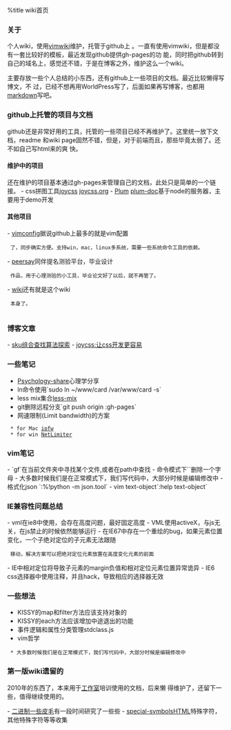 %title wiki首页

=== 关于 ===

个人wiki，使用[[http://code.google.com/p/vimwiki/|vimwiki]]维护，托管于github上
。一直有使用vimwiki，但是都没有一套比较好的模板，最近发现github提供gh-pages的功
能，同时把github转到自己的域名上，感觉还不错，于是在博客之外，维护这么一个wiki。

主要存放一些个人总结的小东西，还有github上一些项目的文档。最近比较懒得写博文，不
过，已经不想再用WorldPress写了，后面如果再写博客，也都用[[http://daringfireball.net/projects/markdown/|markdown]]写吧。

=== github上托管的项目与文档 ===

github还是非常好用的工具，托管的一些项目已经不再维护了。这里统一放下文档，readme
和wiki page固然不错，但是，对于前端而且，那些毕竟太弱了。还不如自己写html来的爽
快。

==== 维护中的项目 ====

还在维护的项目基本通过gh-pages来管理自己的文档，此处只是简单的一个链接。
- css拼图工具[[joycss]] [[joycss.org]]
- [[http://git.shepherdwind.com/plum|Plum]] [[plum-doc]]基于node的服务器，主要用于demo开发
 
==== 其他项目 ====

- [[https://github.com/shepherdwind/vim|vimconfig]]据说github上最多的就是vim配置
  了，同步确实方便。支持win，mac，linux多系统，需要一些系统命令工具的依赖。
- [[https://github.com/shepherdwind/peersay/|peersay]]同伴提名测验平台，毕业设计
  作品，用于心理测验的小工具，毕业论文好了以后，就不再管了。
- [[https://github.com/shepherdwind/shepherdwind.github.com|wiki]]还有就是这个wiki
  本身了。
  
=== 博客文章 ===

- [[sku-search-algorithm|sku组合查找算法探索]]
- [[let-us-enjoy-css|joycss:让css开发更容易]]

=== 一些笔记 ===

* [[Psychology-share]]心理学分享
* ln命令使用`sudo ln ~/www/card /var/www/card -s`
* less mix集合[[less-mix]]
* git删除远程分支`git push origin :gh-pages`
* 网速限制(Limit bandwidth)的方案
  * for Mac [[http://macfidelity.de/2009/05/17/mac-limit-bandwidth-in-mac-os-x-using-ipfw/index.html|ipfw]]
  * for win [[http://www.netlimiter.com/|NetLimiter]]

=== vim笔记 ===

- `gf`在当前文件夹中寻找某个文件,或者在path中查找
- 命令模式下`<C-h>`删除一个字母
- 大多数时候我们是在正常模式下，我们写代码中，大部分时候是编辑修改中
- 格式化json `:%!python -m json.tool`
- vim text-object`:help text-object`

=== IE兼容性问题总结 ===

- vml在ie8中使用，会存在高度问题，最好固定高度
- VML使用activeX，与js无关，在js禁止的时候依然能够运行
- 在IE67中存在一个重绘的bug，如果元素位置变化，一个子绝对定位的子元素无法跟随
  移动，解决方案可以把绝对定位元素放置在高度变化元素的前面
- IE中相对定位将导致子元素的margin负值和相对定位元素位置异常诡异
- IE6 css选择器中使用注释，并且hack，导致相应的选择器无效
 
=== 一些想法 ===

* KISSY的map和filter方法应该支持对象的
* KISSY的each方法应该增加中途退出的功能
* 事件逻辑和属性分类管理stdclass.js
* vim哲学
  * 大多数时候我们是在正常模式下，我们写代码中，大部分时候是编辑修改中

=== 第一版wiki遗留的 ===

2010年的东西了，本来用于[[http://efly.nenu.edu.cn|工作室]]培训使用的文档，后来懒
得维护了，还留下一些，值得继续使用的。

- [[binary-system-in-computer|二进制一些皮毛]]有一段时间研究了一些些
- [[special-symbols]]HTML特殊字符，其他特殊字符等等收集

